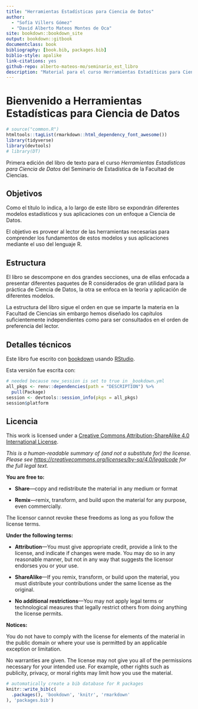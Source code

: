 ```yaml
--- 
title: "Herramientas Estadísticas para Ciencia de Datos"
author:
  - "Sofía Villers Gómez"
  - "David Alberto Mateos Montes de Oca"
site: bookdown::bookdown_site
output: bookdown::gitbook
documentclass: book
bibliography: [book.bib, packages.bib]
biblio-style: apalike
link-citations: yes
github-repo: alberto-mateos-mo/seminario_est_libro
description: "Material para el curso Herramientas Estadíticas para Ciencia de Datos del Seminario de Estadística de la Facultad de Ciencias, Universidad Nacional Autónoma de México"
---
```


# Bienvenido a Herramientas Estadísticas para Ciencia de Datos {-}

```r
# source("common.R")
htmltools::tagList(rmarkdown::html_dependency_font_awesome())
library(tidyverse)
library(devtools)
# library(DT)
```

Primera edición del libro de texto para el curso _Herramientas Estadísticas para Ciencia de Datos_ del Seminario de Estadística de la Facultad de Ciencias.

## Objetivos
Como el título lo indica, a lo largo de este libro se expondrán diferentes modelos estadísticos y sus aplicaciones con un enfoque a Ciencia de Datos.

El objetivo es proveer al lector de las herramientas necesarias para comprender los fundamentos de estos modelos y sus aplicaciones mediante el uso del lenguaje R.

## Estructura

El libro se descompone en dos grandes secciones, una de ellas enfocada a presentar diferentes paquetes de R considerados de gran utilidad para la práctica de Ciencia de Datos, la otra se enfoca en la teoría y aplicación de diferentes modelos.

La estructura del libro sigue el orden en que se imparte la materia en la Facultad de Ciencias sin embargo hemos diseñado los capítulos suficientemente independientes como para ser consultados en el orden de preferencia del lector.

## Detalles técnicos

Este libro fue escrito con [bookdown](http://bookdown.org/) usando [RStudio](http://www.rstudio.com/ide/).

Esta versión fue escrita con:

```r
# needed because new_session is set to true in _bookdown.yml
all_pkgs <- renv::dependencies(path = "DESCRIPTION") %>% 
  pull(Package) 
session <- devtools::session_info(pkgs = all_pkgs)
session$platform
```

## Licencia {-}

This work is licensed under a [Creative Commons Attribution-ShareAlike 4.0 International License](https://creativecommons.org/licenses/by-sa/4.0/).

<center>
<i class="fab fa-creative-commons fa-2x"></i><i class="fab fa-creative-commons-by fa-2x"></i><i class="fab fa-creative-commons-sa fa-2x"></i>
</center>

*This is a human-readable summary of (and not a substitute for) the license.
Please see <https://creativecommons.org/licenses/by-sa/4.0/legalcode> for the full legal text.*

**You are free to:**

- **Share**---copy and redistribute the material in any medium or
  format

- **Remix**---remix, transform, and build upon the material for any
  purpose, even commercially.

The licensor cannot revoke these freedoms as long as you follow the
license terms.

**Under the following terms:**

- **Attribution**---You must give appropriate credit, provide a link
  to the license, and indicate if changes were made. You may do so in
  any reasonable manner, but not in any way that suggests the licensor
  endorses you or your use.
  
- **ShareAlike**---If you remix, transform, or build upon the material, you must distribute your contributions under the same license as the original. 

- **No additional restrictions**---You may not apply legal terms or
  technological measures that legally restrict others from doing
  anything the license permits.

**Notices:**

You do not have to comply with the license for elements of the
material in the public domain or where your use is permitted by an
applicable exception or limitation.

No warranties are given. The license may not give you all of the
permissions necessary for your intended use. For example, other rights
such as publicity, privacy, or moral rights may limit how you use the
material.

```r
# automatically create a bib database for R packages
knitr::write_bib(c(
  .packages(), 'bookdown', 'knitr', 'rmarkdown'
), 'packages.bib')
```